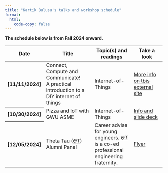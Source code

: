 ```yaml
---
title: "Kartik Bulusu's talks and workshop schedule"
format: 
  html:
    code-copy: false
---
```

<html>
<head>
    <style>
        body {
            -webkit-user-select: none; /* Safari */
            -moz-user-select: none; /* Firefox */
            -ms-user-select: none; /* IE10+/Edge */
            user-select: none; /* Standard */
        }
    </style>
</head>
<body>

::: {.callout-warning appearance="simple"}
**The schedule below is from Fall 2024 onward.**
:::

<style>
        .thumbnail {
            width: 100px; 
            cursor: pointer;
        }

        #popupContainer {
            display: none;
            position: fixed;
            top: 0;
            left: 0;
            width: 100%;
            height: 100%;
            background: rgba(0, 0, 0, 0.7);
            justify-content: center;
            align-items: center;
        }

        #popupImage {
            max-width: 80%;
            max-height: 80%;
        }
    </style>

<table class="table table-hover w-auto">
  <colgroup>
    <col style="width:3%">
    <col style="width:40%">
    <col style="width:30%">
    <col style="width:27%">
    <!-- <col style="width:32%"> -->
  </colgroup>
  <thead>
    <tr>
      <th scope="col">Date</th>
      <th scope="col">Title </th>
      <th scope="col">Topic(s) and readings </th>
      <th scope="col">Take a look</th>
      <!--- <th scope="col">Column heading</th> -->
    </tr>
  </thead>

  <tbody>
    <tr class="table-secondary">
        <th scope="row">[11/11/2024]</th>
        <td>
             Connect, Compute and Communicate! <br>A practical introduction to a DIY internet of things
        </td>
        <td>
            Internet-of-Things
        </td>
        <td>
            [More info on tbis external site](https://invitedlectures.github.io/IEEENoVA_Fall2024/)
        </td>
    </tr>
    <tr class="table-secondary">
        <th scope="row">[10/30/2024]</th>
        <td>
            Pizza and IoT with GWU ASME
        </td>
        <td>
            Internet-of-Things
        </td>
        <td>
            [Info and slide deck](gwu_asme_section.qmd)
        </td>
      <!-- <td>
      </td> -->
      <!--- <td>Column content</td> -->
    </tr>
    <tr class="table-secondary">
        <th scope="row">[12/05/2024]</th>
        <td>
            Theta Tau ([$\Theta T$](https://www.thetataugw.org)) Alumni Panel
        </td>
        <td>
            Career advise for young engineers. 
            [$\Theta T$](https://www.thetataugw.org) is a co-ed professional engineering fraternity.
        </td>
        <td>
            [Flyer](thetatau_gwu_alumnipanel.qmd)
        </td>
      <!-- <td>
      </td> -->
      <!--- <td>Column content</td> -->
    </tr>    
  </tbody>
</table>